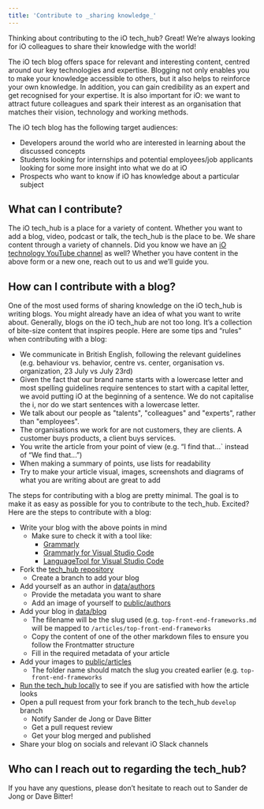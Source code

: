 ```yaml
---
title: 'Contribute to _sharing knowledge_'
---
```


Thinking about contributing to the iO tech_hub? Great! We’re always looking for iO colleagues to share their knowledge with the world!

The iO tech blog offers space for relevant and interesting content, centred around our key technologies and expertise. Blogging not only enables you to make your knowledge accessible to others, but it also helps to reinforce your own knowledge. In addition, you can gain credibility as an expert and get recognised for your expertise. It is also important for iO: we want to attract future colleagues and spark their interest as an organisation that matches their vision, technology and working methods.

The iO tech blog has the following target audiences:

- Developers around the world who are interested in learning about the discussed concepts
- Students looking for internships and potential employees/job applicants looking for some more insight into what we do at iO
- Prospects who want to know if iO has knowledge about a particular subject

## What can I contribute?

The iO tech_hub is a place for a variety of content. Whether you want to add a blog, video, podcast or talk, the tech_hub is the place to be. We share content through a variety of channels. Did you know we have an [iO technology YouTube channel](https://www.youtube.com/channel/UCNhy3hGzwMfbtX3Ei8Htcpg) as well?
Whether you have content in the above form or a new one, reach out to us and we’ll guide you.

## How can I contribute with a blog?

One of the most used forms of sharing knowledge on the iO tech_hub is writing blogs. You might already have an idea of what you want to write about. Generally, blogs on the iO tech_hub are not too long. It’s a collection of bite-size content that inspires people. Here are some tips and “rules” when contributing with a blog:

- We communicate in British English, following the relevant guidelines (e.g. behaviour vs. behavior, centre vs. center, organisation vs. organization, 23 July vs July 23rd)
- Given the fact that our brand name starts with a lowercase letter and most spelling guidelines require sentences to start with a capital letter, we avoid putting iO at the beginning of a sentence. We do not capitalise the i, nor do we start sentences with a lowercase letter.
- We talk about our people as "talents", "colleagues" and "experts", rather than "employees".
- The organisations we work for are not customers, they are clients. A customer buys products, a client buys services.
- You write the article from your point of view (e.g. “I find that…` instead of “We find that...”)
- When making a summary of points, use lists for readability
- Try to make your article visual, images, screenshots and diagrams of what you are writing about are great to add

The steps for contributing with a blog are pretty minimal. The goal is to make it as easy as possible for you to contribute to the tech_hub. Excited? Here are the steps to contribute with a blog:

- Write your blog with the above points in mind
  - Make sure to check it with a tool like:
    - [Grammarly](https://www.grammarly.com/)
    - [Grammarly for Visual Studio Code](https://marketplace.visualstudio.com/items?itemName=znck.grammarly)
    - [LanguageTool for Visual Studio Code](https://marketplace.visualstudio.com/items?itemName=adamvoss.vscode-languagetool)
- Fork the [tech_hub repository](https://github.com/iodigital-com/io-technology)
  - Create a branch to add your blog
- Add yourself as an author in [data/authors](https://github.com/iodigital-com/io-technology/tree/develop/data/authors)
  - Provide the metadata you want to share
  - Add an image of yourself to [public/authors](https://github.com/iodigital-com/io-technology/tree/develop/public/authors)
- Add your blog in [data/blog](https://github.com/iodigital-com/io-technology/tree/develop/data/blog)
  - The filename will be the slug used (e.g. `top-front-end-frameworks.md` will be mapped to `/articles/top-front-end-frameworks`
  - Copy the content of one of the other markdown files to ensure you follow the Frontmatter structure
  - Fill in the required metadata of your article
- Add your images to [public/articles](https://github.com/iodigital-com/io-technology/tree/develop/public/articles)
  - The folder name should match the slug you created earlier (e.g. `top-front-end-frameworks`
- [Run the tech_hub locally](https://github.com/iodigital-com/io-technology) to see if you are satisfied with how the article looks
- Open a pull request from your fork branch to the tech_hub `develop` branch
  - Notify Sander de Jong or Dave Bitter
  - Get a pull request review
  - Get your blog merged and published
- Share your blog on socials and relevant iO Slack channels

## Who can I reach out to regarding the tech_hub?

If you have any questions, please don’t hesitate to reach out to Sander de Jong or Dave Bitter!
